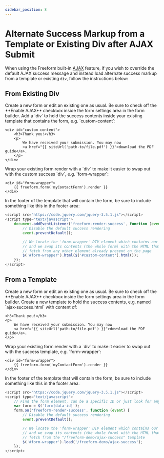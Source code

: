```yaml
---
sidebar_position: 8
---
```



# Alternate Success Markup from a Template or Existing Div after AJAX Submit

When using the Freeform built-in [AJAX](../../../templates/ajax-forms) feature, if you wish to override the default AJAX success message and instead load alternate success markup from a template or existing `div`, follow the instructions below:

## From Existing Div

<VerticalStepWrapper>
<StepMarkdown title="Step 1">
Create a new form or edit an existing one as usual. Be sure to check off the **Enable AJAX** checkbox inside the form settings area in the form builder.

</StepMarkdown>
<StepMarkdown title="Step 2">
Add a `div` to hold the success contents inside your existing template that contains the form, e.g. `custom-content`:

```twig showLineNumbers
<div id="custom-content">
    <h3>Thank you!</h3>
    <p>
        We have received your submission. You may now
        <a href="{{ siteUrl('path-to/file.pdf') }}">download the PDF guide</a>.
    </p>
</div>
```

</StepMarkdown>
<StepMarkdown title="Step 3">
Wrap your existing form render with a `div` to make it easier to swap out with the custom success `div`, e.g. `form-wrapper`:

```twig showLineNumbers
<div id="form-wrapper">
    {{ freeform.form('myContactForm').render }}
</div>
```

</StepMarkdown>
<StepMarkdown title="Step 4">
In the footer of the template that will contain the form, be sure to include something like this in the footer area:

```js showLineNumbers
<script src="https://code.jquery.com/jquery-3.5.1.js"></script>
<script type="text/javascript">
    document.addEventListener('freeform-render-success', function (event) {
        // Disable the default success rendering
        event.preventDefault();

        // We locate the 'form-wrapper' DIV element which contains our form
        // and we swap its contents (the whole form) with the HTML that we
        // fetch from any other element already present on the page
        $('#form-wrapper').html($('#custom-content').html());
    });
</script>
```

</StepMarkdown>
</VerticalStepWrapper>

## From a Template

<VerticalStepWrapper>
<StepMarkdown title="Step 1">
Create a new form or edit an existing one as usual. Be sure to check off the **Enable AJAX** checkbox inside the form settings area in the form builder.

</StepMarkdown>
<StepMarkdown title="Step 2">
Create a new template to hold the success contents, e.g. named `ajax-success.html` with content of:

```twig showLineNumbers
<h3>Thank you!</h3>
<p>
    We have received your submission. You may now
    <a href="{{ siteUrl('path-to/file.pdf') }}">download the PDF guide</a>.
</p>
```

</StepMarkdown>
<StepMarkdown title="Step 3">
Wrap your existing form render with a `div` to make it easier to swap out with the success template, e.g. `form-wrapper`:

```twig showLineNumbers
<div id="form-wrapper">
    {{ freeform.form('myContactForm').render }}
</div>
```

</StepMarkdown>
<StepMarkdown title="Step 4">
In the footer of the template that will contain the form, be sure to include something like this in the footer area:

```js showLineNumbers
<script src="https://code.jquery.com/jquery-3.5.1.js"></script>
<script type="text/javascript">
    // Find the form element, can be a specific ID or just look for any forms
    var form = $('form[data-id]');
    form.on('freeform-render-success', function (event) {
        // Disable the default success rendering
        event.preventDefault();

        // We locate the 'form-wrapper' DIV element which contains our form
        // and we swap its contents (the whole form) with the HTML that we
        // fetch from the "/freeform-demo/ajax-success" template
        $('#form-wrapper').load('/freeform-demo/ajax-success');
    });
</script>
```

</StepMarkdown>
</VerticalStepWrapper>
